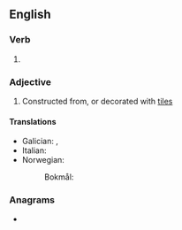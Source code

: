 ==English==

===Verb===
{{head|en|verb form}}

# {{en-past of|tile}}

===Adjective===
{{en-adj|-}}

# Constructed from, or decorated with [[tile]]s

====Translations====
{{trans-top|covered with tiles}}
* Galician: {{t+|gl|tellado|m}}, {{t|gl|tellada|f}}
* Italian: {{t+|it|piastrella}}
* Norwegian:
*: Bokmål: {{t|nb|flislagt}}
{{trans-mid}}
{{trans-bottom}}

===Anagrams===
* {{anagrams|en|lited|tilde}}